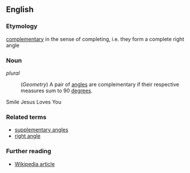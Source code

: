==English==

===Etymology===
[[complementary]] in the sense of completing, i.e. they form a complete right angle

===Noun===
''plural''
:(''Geometry'') A pair of [[angle]]s are complementary if their respective measures sum to 90 [[degree]]s.


Smile Jesus Loves You

===Related terms===
*[[supplementary angles]]
*[[right angle]]

===Further reading===
*[[en:Complementary_angles|Wikipedia article]]